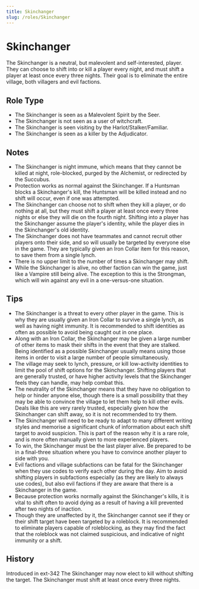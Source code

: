 ```yaml
---
title: Skinchanger
slug: /roles/Skinchanger
---
```


# Skinchanger

The Skinchanger is a neutral, but malevolent and self-interested, player. They can choose to shift into or kill a player every night, and must shift a player at least once every three nights. Their goal is to eliminate the entire village, both villagers and evil factions.

## Role Type

- The Skinchanger is seen as a Malevolent Spirit by the Seer.
- The Skinchanger is not seen as a user of witchcraft.
- The Skinchanger is seen visiting by the Harlot/Stalker/Familiar.
- The Skinchanger is seen as a killer by the Adjudicator.

## Notes

- The Skinchanger is night immune, which means that they cannot be killed at night, role-blocked, purged by the Alchemist, or redirected by the Succubus.
- Protection works as normal against the Skinchanger. If a Huntsman blocks a Skinchanger's kill, the Huntsman will be killed instead and no shift will occur, even if one was attempted.
- The Skinchanger can choose not to shift when they kill a player, or do nothing at all, but they must shift a player at least once every three nights or else they will die on the fourth night. Shifting into a player has the Skinchanger assume the player's identity, while the player dies in the Skinchanger's old identity.
- The Skinchanger does not have teammates and cannot recruit other players onto their side, and so will usually be targeted by everyone else in the game. They are typically given an Iron Collar item for this reason, to save them from a single lynch.
- There is no upper limit to the number of times a Skinchanger may shift.
- While the Skinchanger is alive, no other faction can win the game, just like a Vampire still being alive. The exception to this is the Strongman, which will win against any evil in a one-versus-one situation.

## Tips

- The Skinchanger is a threat to every other player in the game. This is why they are usually given an Iron Collar to survive a single lynch, as well as having night immunity. It is recommended to shift identities as often as possible to avoid being caught out in one place.
- Along with an Iron Collar, the Skinchanger may be given a large number of other items to mask their shifts in the event that they are stalked. Being identified as a possible Skinchanger usually means using those items in order to visit a large number of people simultaneously.
- The village may seek to lynch, pressure, or kill low-activity identities to limit the pool of shift options for the Skinchanger. Shifting players that are generally trusted, or have higher activity levels that the Skinchanger feels they can handle, may help combat this.
- The neutrality of the Skinchanger means that they have no obligation to help or hinder anyone else, though there is a small possibility that they may be able to convince the village to let them help to kill other evils. Deals like this are very rarely trusted, especially given how the Skinchanger can shift away, so it is not recommended to try them.
- The Skinchanger will need to be ready to adapt to many different writing styles and memorise a significant chunk of information about each shift target to avoid suspicion. This is part of the reason why it is a rare role, and is more often manually given to more experienced players.
- To win, the Skinchanger must be the last player alive. Be prepared to be in a final-three situation where you have to convince another player to side with you.
- Evil factions and village subfactions can be fatal for the Skinchanger when they use codes to verify each other during the day. Aim to avoid shifting players in subfactions especially (as they are likely to always use codes), but also evil factions if they are aware that there is a Skinchanger in the game.
- Because protection works normally against the Skinchanger's kills, it is vital to shift often to avoid dying as a result of having a kill prevented after two nights of inaction.
- Though they are unaffected by it, the Skinchanger cannot see if they or their shift target have been targeted by a roleblock. It is recommended to eliminate players capable of roleblocking, as they may find the fact that the roleblock was not claimed suspicious, and indicative of night immunity or a shift.

## History

<timeline>
  <event interval="2019-09-08">Introduced in ext-342</event>
  <event interval="2020-05-10">
    The Skinchanger may now elect to kill without shifting the target. The
    Skinchanger must shift at least once every three nights.
  </event>
</timeline>
